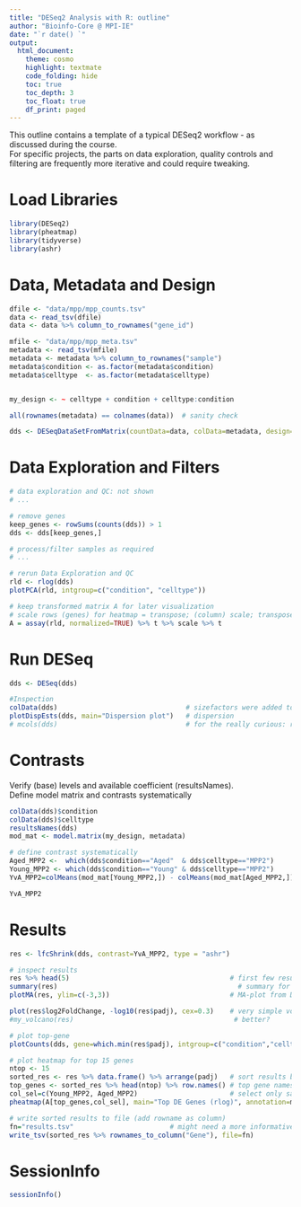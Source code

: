 ```yaml
---
title: "DESeq2 Analysis with R: outline"
author: "Bioinfo-Core @ MPI-IE"
date: "`r date() `"
output:
  html_document:
    theme: cosmo
    highlight: textmate
    code_folding: hide
    toc: true
    toc_depth: 3
    toc_float: true
    df_print: paged
---
```


This outline contains a template of a typical DESeq2 workflow - as discussed during the course.  
For specific projects, the parts on data exploration, quality controls and filtering are frequently more iterative and could require tweaking.


# Load Libraries
```r
library(DESeq2)
library(pheatmap)
library(tidyverse)
library(ashr)
```


# Data, Metadata and Design
```r
dfile <- "data/mpp/mpp_counts.tsv"     
data <- read_tsv(dfile)
data <- data %>% column_to_rownames("gene_id") 

mfile <- "data/mpp/mpp_meta.tsv"      
metadata <- read_tsv(mfile)
metadata <- metadata %>% column_to_rownames("sample") 
metadata$condition <- as.factor(metadata$condition)
metadata$celltype  <- as.factor(metadata$celltype)


my_design <- ~ celltype + condition + celltype:condition

all(rownames(metadata) == colnames(data))  # sanity check

dds <- DESeqDataSetFromMatrix(countData=data, colData=metadata, design= my_design)
```

# Data Exploration and Filters
```r
# data exploration and QC: not shown
# ...

# remove genes
keep_genes <- rowSums(counts(dds)) > 1
dds <- dds[keep_genes,]

# process/filter samples as required
# ...

# rerun Data Exploration and QC
rld <- rlog(dds)
plotPCA(rld, intgroup=c("condition", "celltype"))

# keep transformed matrix A for later visualization
# scale rows (genes) for heatmap = transpose; (column) scale; transpose
A = assay(rld, normalized=TRUE) %>% t %>% scale %>% t 
```

# Run DESeq
```r
dds <- DESeq(dds)                          

#Inspection
colData(dds)                                # sizefactors were added to metadata
plotDispEsts(dds, main="Dispersion plot")   # dispersion
# mcols(dds)                                # for the really curious: results of modeling
```

# Contrasts
Verify (base) levels and available coefficient (resultsNames).  
Define model matrix and contrasts systematically

```r
colData(dds)$condition
colData(dds)$celltype
resultsNames(dds)
mod_mat <- model.matrix(my_design, metadata)

# define contrast systematically
Aged_MPP2 <-  which(dds$condition=="Aged"  & dds$celltype=="MPP2")
Young_MPP2 <- which(dds$condition=="Young" & dds$celltype=="MPP2")
YvA_MPP2=colMeans(mod_mat[Young_MPP2,]) - colMeans(mod_mat[Aged_MPP2,]) 

YvA_MPP2
```

# Results
```r
res <- lfcShrink(dds, contrast=YvA_MPP2, type = "ashr") 

# inspect results
res %>% head(5)                                        # first few results
summary(res)	                                         # summary for all genes
plotMA(res, ylim=c(-3,3))                              # MA-plot from DESeq2

plot(res$log2FoldChange, -log10(res$padj), cex=0.3)    # very simple volcano
#my_volcano(res)                                        # better?

# plot top-gene
plotCounts(dds, gene=which.min(res$padj), intgroup=c("condition","celltype"))  

# plot heatmap for top 15 genes
ntop <- 15
sorted_res <- res %>% data.frame() %>% arrange(padj)   # sort results by padj
top_genes <- sorted_res %>% head(ntop) %>% row.names() # top gene names
col_sel=c(Young_MPP2, Aged_MPP2)                       # select only samples in contrast
pheatmap(A[top_genes,col_sel], main="Top DE Genes (rlog)", annotation=metadata)

# write sorted results to file (add rowname as column)
fn="results.tsv"                        # might need a more informative filename
write_tsv(sorted_res %>% rownames_to_column("Gene"), file=fn)            
```

# SessionInfo
```r
sessionInfo()
```





